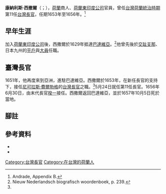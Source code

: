 {{Infobox Officeholder
|name               = 康納利斯·西撤爾<br/>Cornelis Caesar
|image              = 
|imagesize          = 
|caption            = 
|order              = 第11任
|office             = 台灣長官
|term_start         = 1653年5月24日
|term_end           = 1656年6月30日
|predecessor        = [[尼可拉斯·費爾勃格|尼可拉斯·費爾勃格]]
|successor          = [[揆一|揆一]]
|birth_date   = 1610年
|birth_place  = [[荷蘭共和國|荷蘭共和國]][[胡斯_(澤蘭省)|胡斯]]
|death_date   = 1657年10月5日
|death_place  = [[巴達維亞|巴達維亞]]
|nationality  = [[荷蘭人|荷蘭人]]
|spouse       = 
|children = Martinus Caesar
}}
'''康納利斯·西撤爾'''（{{lang-nl|Cornelis Caesar}}；{{bd|1610年||1657年|10月5日|C}}），[[荷蘭|荷蘭]]商人、[[荷蘭東印度公司|荷蘭東印度公司]]官員，曾任[[台灣荷蘭統治時期|台灣荷蘭統治時期]]第11任[[台灣長官|台灣長官]]，任期1653年至1656年。<ref>Andrade, Appendix B.</ref>

==早年生涯==
加入[[荷蘭東印度公司|荷蘭東印度公司]]後，西撒爾於1629年抵達[[巴達維亞|巴達維亞]]。<ref name=nnbw>Nieuw Nederlandsch biografisch woordenboek, p. 239.</ref>他曾先後於[[交趾支那|交趾支那]]、日本九州的[[平戶市|平戶]]與[[大員|大員]]任職。

==臺灣長官==
1651年，他再度來到亞洲，進駐巴達維亞。西撒爾於1653年，在新任長官的支持下，接任[[尼可拉斯·費爾勃格|尼可拉斯·費爾勃格]]的[[台灣長官|台灣長官]]之職。<ref name=nnbw/>5月24日就任第11任長官。1656年6月30日，由末代長官[[揆一|揆一]]接任。西撒爾返回巴達維亞，並於1657年10月5日死於當地。

==腳註==
{{reflist}}

==參考資料==
*{{cite web|url=http://www.dbnl.org/tekst/molh003nieu08_01/molh003nieu08_01_0357.htm|title=Caesar, Cornelis|accessdate=July 13, 2009|publisher=Nieuw Nederlandsch biografisch woordenboek}}
*{{cite book|title=How Taiwan Became Chinese|last=Andrade|first=Tonio|url=http://www.gutenberg-e.org/andrade/index.html|publisher=Gutenberg-e|access-date=2017-02-09|archive-date=2021-02-24|archive-url=https://web.archive.org/web/20210224165914/http://www.gutenberg-e.org/andrade/index.html|dead-url=no}}

{{start box}}
{{s-off}}
{{Succession box
| title  = [[File:VOC.svg|16px]] [[台灣長官|台灣長官]]
| years  = 1653年－1656年
| before = [[尼可拉斯·費爾勃格|尼可拉斯·費爾勃格]] 
| after  = [[揆一|揆一]]
}}
{{end box}}
{{臺灣統治者}}
{{Dutch Formosa}}

{{Authority control}}
{{DEFAULTSORT:Caesar, Cornelis}}
[[Category:台灣長官|Category:台灣長官]]
[[Category:在台灣的荷蘭人|Category:在台灣的荷蘭人]]